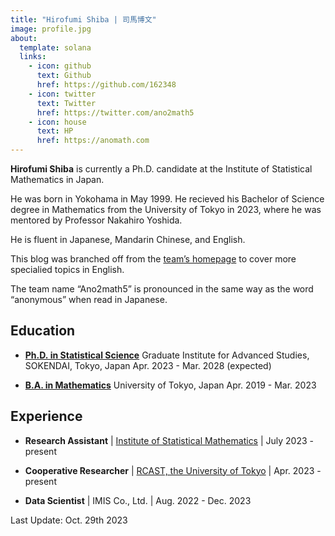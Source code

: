 ```yaml
---
title: "Hirofumi Shiba | 司馬博文"
image: profile.jpg
about:
  template: solana
  links:
    - icon: github
      text: Github
      href: https://github.com/162348
    - icon: twitter
      text: Twitter
      href: https://twitter.com/ano2math5
    - icon: house
      text: HP
      href: https://anomath.com
---
```


**Hirofumi Shiba** is currently a Ph.D. candidate at the Institute of Statistical Mathematics in Japan. 

He was born in Yokohama in May 1999. He recieved his Bachelor of Science degree in Mathematics from the University of Tokyo in 2023, where he was mentored by Professor Nakahiro Yoshida.

He is fluent in Japanese, Mandarin Chinese, and English.

This blog was branched off from the [team's homepage](https://anomath.com) to cover more specialied topics in English.

The team name "Ano2math5" is pronounced in the same way as the word "anonymous" when read in Japanese.

## Education

* [**Ph.D. in Statistical Science**]{.underline}
    Graduate Institute for Advanced Studies, SOKENDAI, Tokyo, Japan
    Apr. 2023 - Mar. 2028 (expected)

* [**B.A. in Mathematics**]{.underline}
    University of Tokyo, Japan
    Apr. 2019 - Mar. 2023

## Experience

* **Research Assistant** | [Institute of Statistical Mathematics](https://www.ism.ac.jp/index_e.html) | July 2023 - present

* **Cooperative Researcher** | [RCAST, the University of Tokyo](https://www.rcast.u-tokyo.ac.jp/en/index.html) | Apr. 2023 - present

* **Data Scientist** | IMIS Co., Ltd. | Aug. 2022 - Dec. 2023



Last Update: Oct. 29th 2023